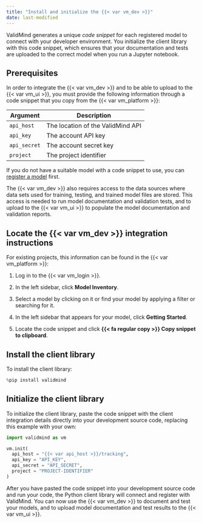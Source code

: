 ```yaml
---
title: "Install and initialize the {{< var vm_dev >}}"
date: last-modified
---
```


ValidMind generates a unique _code snippet_ for each registered model to connect with your developer environment. You initialize the client library with this code snippet, which ensures that your documentation and tests are uploaded to the correct model when you run a Jupyter notebook.

## Prerequisites

In order to integrate the {{< var vm_dev >}} and to be able to upload to the {{< var vm_ui >}}, you must provide the following information through a code snippet that you copy from the {{< var vm_platform >}}:

| Argument      | Description                        |
|---------------|------------------------------------|
| `api_host`    | The location of the ValidMind API  |
| `api_key`     | The account API key                |
| `api_secret`  | The account secret key             |
| `project`     | The project identifier             |

If you do not have a suitable model with a code snippet to use, you can [register a model](/guide/model-inventory/register-models-in-model-inventory.qmd) first. 

The {{< var vm_dev >}} also requires access to the data sources where data sets used for training, testing, and trained model files are stored. This access is needed to run model documentation and validation tests, and to upload to the {{< var vm_ui >}} to populate the model documentation and validation reports.

## Locate the {{< var vm_dev >}} integration instructions

For existing projects, this information can be found in the {{< var vm_platform >}}:

1. Log in to the {{< var vm_login >}}.

2. In the left sidebar, click **Model Inventory**.

3. Select a model by clicking on it or find your model by applying a filter or searching for it.

4. In the left sidebar that appears for your model, click **Getting Started**.

5. Locate the code snippet and click **{{< fa regular copy >}} Copy snippet to clipboard**. 

## Install the client library

To install the client library:

```python
%pip install validmind
```

## Initialize the client library

To initialize the client library, paste the code snippet with the client integration details directly into your development source code, replacing this example with your own:

```python
import validmind as vm

vm.init(
  api_host = "{{< var api_host >}}/tracking",
  api_key = "API_KEY",
  api_secret = "API_SECRET",
  project = "PROJECT-IDENTIFIER"
)
```

After you have pasted the code snippet into your development source code and run your code, the Python client library will connect and register with ValidMind. You can now use the {{< var vm_dev >}} to document and test your models, and to upload model documentation and test results to the {{< var vm_ui >}}.